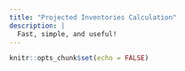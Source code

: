 ---
title: "Projected Inventories Calculation"
description: |
  Fast, simple, and useful!
---

```{r setup, include=FALSE}
knitr::opts_chunk$set(echo = FALSE)
```

